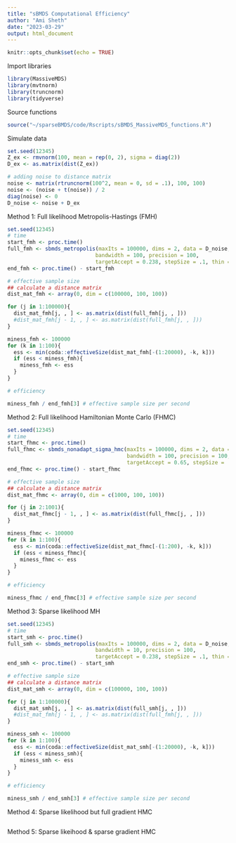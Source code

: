 ```yaml
---
title: "sBMDS Computational Efficiency"
author: "Ami Sheth"
date: "2023-03-29"
output: html_document
---
```


```r
knitr::opts_chunk$set(echo = TRUE)
```

Import libraries 
```r
library(MassiveMDS)
library(mvtnorm)
library(truncnorm)
library(tidyverse)
```

Source functions
```r
source("~/sparseBMDS/code/Rscripts/sBMDS_MassiveMDS_functions.R")
```

Simulate data
```r
set.seed(12345)
Z_ex <- rmvnorm(100, mean = rep(0, 2), sigma = diag(2))
D_ex <- as.matrix(dist(Z_ex))

# adding noise to distance matrix
noise <- matrix(rtruncnorm(100^2, mean = 0, sd = .1), 100, 100) 
noise <- (noise + t(noise)) / 2
diag(noise) <- 0
D_noise <- noise + D_ex
```


Method 1: Full likelihood Metropolis-Hastings (FMH)
```r
set.seed(12345)
# time
start_fmh <- proc.time()
full_fmh <- sbmds_metropolis(maxIts = 100000, dims = 2, data = D_noise, 
                            bandwidth = 100, precision = 100, 
                            targetAccept = 0.238, stepSize = .1, thin = 1)
end_fmh <- proc.time() - start_fmh

# effective sample size 
## calculate a distance matrix
dist_mat_fmh <- array(0, dim = c(100000, 100, 100))

for (j in 1:100000){
  dist_mat_fmh[j, , ] <- as.matrix(dist(full_fmh[j, , ]))
  #dist_mat_fmh[j - 1, , ] <- as.matrix(dist(full_fmh[j, , ]))
}

miness_fmh <- 100000
for (k in 1:100){
  ess <- min(coda::effectiveSize(dist_mat_fmh[-(1:20000), -k, k]))
  if (ess < miness_fmh){
    miness_fmh <- ess
  }
}

# efficiency 

miness_fmh / end_fmh[3] # effective sample size per second
```

Method 2: Full likelihood Hamiltonian Monte Carlo (FHMC)
```r
set.seed(12345)
# time
start_fhmc <- proc.time()
full_fhmc <- sbmds_nonadapt_sigma_hmc(maxIts = 100000, dims = 2, data = D_noise, 
                                      bandwidth = 100, precision = 100, 
                                      targetAccept = 0.65, stepSize = .1, thin = 100)
end_fhmc <- proc.time() - start_fhmc

# effective sample size 
## calculate a distance matrix
dist_mat_fhmc <- array(0, dim = c(1000, 100, 100))

for (j in 2:1001){
  dist_mat_fhmc[j - 1, , ] <- as.matrix(dist(full_fhmc[j, , ]))
}

miness_fhmc <- 100000
for (k in 1:100){
  ess <- min(coda::effectiveSize(dist_mat_fhmc[-(1:200), -k, k]))
  if (ess < miness_fhmc){
    miness_fhmc <- ess
  }
}

# efficiency 

miness_fhmc / end_fhmc[3] # effective sample size per second
```

Method 3: Sparse likelihood MH

```r
set.seed(12345)
# time
start_smh <- proc.time()
full_smh <- sbmds_metropolis(maxIts = 100000, dims = 2, data = D_noise, 
                            bandwidth = 10, precision = 100, 
                            targetAccept = 0.238, stepSize = .1, thin = 1)
end_smh <- proc.time() - start_smh

# effective sample size 
## calculate a distance matrix
dist_mat_smh <- array(0, dim = c(100000, 100, 100))

for (j in 1:100000){
  dist_mat_smh[j, , ] <- as.matrix(dist(full_smh[j, , ]))
  #dist_mat_fmh[j - 1, , ] <- as.matrix(dist(full_fmh[j, , ]))
}

miness_smh <- 100000
for (k in 1:100){
  ess <- min(coda::effectiveSize(dist_mat_smh[-(1:20000), -k, k]))
  if (ess < miness_smh){
    miness_smh <- ess
  }
}

# efficiency 

miness_smh / end_smh[3] # effective sample size per second
```


Method 4: Sparse likelihood but full gradient HMC

```r

```

Method 5: Sparse likeihood & sparse gradient HMC 

```r

```


